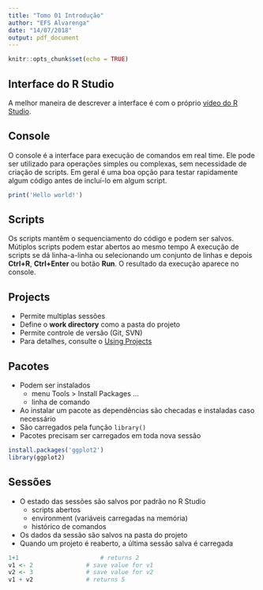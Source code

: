 ```yaml
---
title: "Tomo 01 Introdução"
author: "EFS Alvarenga"
date: "14/07/2018"
output: pdf_document
---
```


```r
knitr::opts_chunk$set(echo = TRUE)
```

## Interface do R Studio

A melhor maneira de descrever a interface é com o próprio [vídeo do R Studio](https://vimeo.com/97166163).


## Console

O console é a interface para execução de comandos em real time.
Ele pode ser utilizado para operações simples ou complexas, sem necessidade de criação de scripts.
Em geral é uma boa opção para testar rapidamente algum código antes de incluí-lo em algum script.

```r
print('Hello world!')
```


## Scripts

Os scripts mantêm o sequenciamento do código e podem ser salvos.
Mútiplos scripts podem estar abertos ao mesmo tempo
A execução de scripts se dá linha-a-linha ou selecionando um conjunto de linhas e depois **Ctrl+R**, **Ctrl+Enter** ou botão **Run**.
O resultado da execução aparece no console.


## Projects

* Permite multiplas sessões
* Define o **work directory** como a pasta do projeto
* Permite controle de versão (Git, SVN)
* Para detalhes, consulte o [Using Projects](https://support.rstudio.com/hc/en-us/articles/200526207-Using-Projects)


## Pacotes

* Podem ser instalados
  * menu Tools > Install Packages ...
  * linha de comando
* Ao instalar um pacote as dependências são checadas e instaladas caso necessário
* São carregados pela função `library()`
* Pacotes precisam ser carregados em toda nova sessão

```r
install.packages('ggplot2')
library(ggplot2)
```

## Sessões

* O estado das sessões são salvos por padrão no R Studio
  * scripts abertos
  * environment (variáveis carregadas na memória)
  * histórico de comandos
* Os dados da sessão são salvos na pasta do projeto
* Quando um projeto é reaberto, a última sessão salva é carregada






```r
1+1 			          # returns 2
v1 <- 2		          # save value for v1
v2 <- 3		          # save value for v2
v1 + v2		          # returns 5
```

